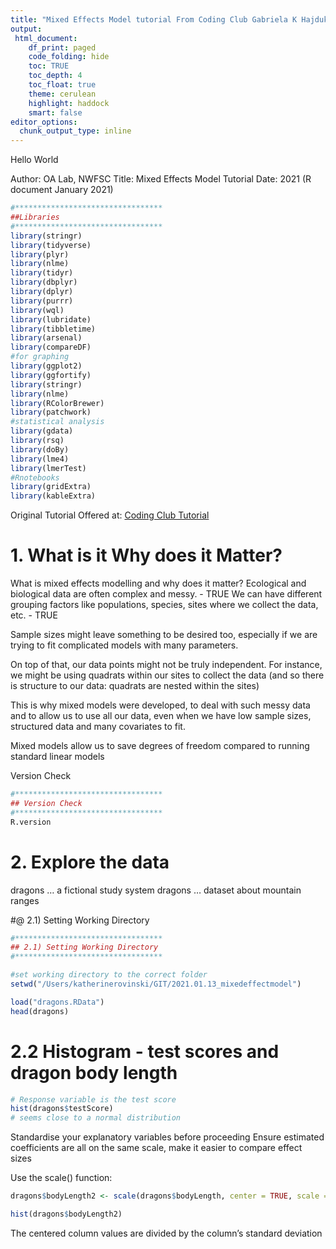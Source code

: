 ```yaml
---
title: "Mixed Effects Model tutorial From Coding Club Gabriela K Hajduk (2019)  "
output:
 html_document:
    df_print: paged
    code_folding: hide
    toc: TRUE
    toc_depth: 4
    toc_float: true
    theme: cerulean
    highlight: haddock
    smart: false
editor_options: 
  chunk_output_type: inline
---
```



Hello World

Author: OA Lab, NWFSC
Title: Mixed Effects Model Tutorial
Date: 2021 (R document January 2021)



```r
#*********************************
##Libraries
#********************************* 
library(stringr)
library(tidyverse)
library(plyr)
library(nlme)
library(tidyr)
library(dbplyr)
library(dplyr)
library(purrr)
library(wql)
library(lubridate)
library(tibbletime)
library(arsenal)
library(compareDF)
#for graphing
library(ggplot2)
library(ggfortify)
library(stringr)
library(nlme)
library(RColorBrewer)
library(patchwork)
#statistical analysis
library(gdata)
library(rsq)
library(doBy)
library(lme4)
library(lmerTest)
#Rnotebooks 
library(gridExtra)
library(kableExtra)

```

Original Tutorial Offered at: 
[Coding Club Tutorial](https://ourcodingclub.github.io/tutorials/mixed-models/#what)


# 1. What is it Why does it Matter? 
What is mixed effects modelling and why does it matter?
Ecological and biological data are often complex and messy.     - TRUE
We can have different grouping factors like populations, 
        species, 
        sites where we collect the data, etc.                   - TRUE
        

Sample sizes might leave something to be desired too, 
        especially if we are trying to fit complicated 
        models with many parameters. 

On top of that, our data points might not be truly independent. 
For instance, we might be using quadrats within our 
        sites to collect the data (and so there is structure 
        to our data: quadrats are nested within the sites)

This is why mixed models were developed, 
        to deal with such messy data and to allow us to use all our data, 
        even when we have low sample sizes, 
        structured data and many covariates to fit. 


Mixed models allow us to save degrees of freedom compared to running standard linear models

Version Check
```r
#*********************************
## Version Check
#********************************* 
R.version

```


 
# 2. Explore the data

dragons ... a fictional study system
dragons ... dataset about mountain ranges



#@ 2.1) Setting Working Directory
```r
#*********************************
## 2.1) Setting Working Directory
#*********************************

#set working directory to the correct folder
setwd("/Users/katherinerovinski/GIT/2021.01.13_mixedeffectmodel")

load("dragons.RData")
head(dragons)


```


# 2.2 Histogram - test scores and dragon body length

```r
# Response variable is the test score
hist(dragons$testScore)  
# seems close to a normal distribution 
```
Standardise your explanatory variables before proceeding
Ensure estimated coefficients are all on the same scale, 
      make it easier to compare effect sizes

Use the scale() function:

```r

dragons$bodyLength2 <- scale(dragons$bodyLength, center = TRUE, scale = TRUE)

hist(dragons$bodyLength2) 

```

The centered column values are divided by the column’s standard deviation












